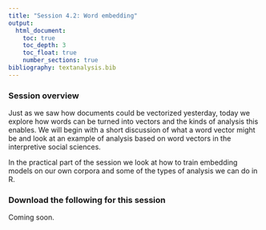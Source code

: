 ```yaml
---
title: "Session 4.2: Word embedding"
output: 
  html_document:
    toc: true
    toc_depth: 3
    toc_float: true
    number_sections: true
bibliography: textanalysis.bib
---
```


### Session overview

Just as we saw how documents could be vectorized yesterday, today we explore how words can be turned into vectors and the kinds of analysis this enables. We will begin with a short discussion of what a word vector might be and look at an example of analysis based on word vectors in the interpretive social sciences.

In the practical part of the session we look at how to train embedding models on our own corpora and some of the types of analysis we can do in R.

### Download the following for this session

<!-- [Script for this session](scripts/Day4-word-embedding.R). -->

Coming soon.